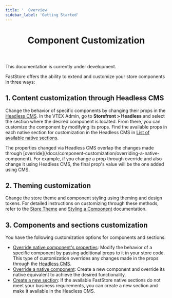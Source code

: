 ```yaml
---
title: '  Overview'
sidebar_label: 'Getting Started'
---
```



<header>

# Component Customization

</header>

<Callout type="warning" emoji="⚠️">
This documentation is currently under development.
</Callout>

FastStore offers the ability to extend and customize your store components in three ways:

## 1. Content customization through Headless CMS

Change the behavior of specific components by changing their props in the [Headless CMS](/tbd). 
In the VTEX Admin, go to **Storefront > Headless** and select the section where the desired component is located. 
From there, you can customize the component by modifying its props. Find the available props in each native section for customization in the Headless CMS in [List of available native sections](/docs/reference-guides/list-of-available-native-sections).

<Callout type="warning" emoji="⚠️">
The properties changed via Headless CMS overlap the changes made through [override](/docs/component-customization/overriding-a-native-component). For example, if you change a prop through override and also change it using Headless CMS, the final prop's value will be the one added using CMS.
</Callout>

## 2. Theming customization
Change the store theme and component styling using theming and design tokens. For detailed instructions on customizing through these methods, refer to the [Store Theme]() and [Styling a Component]() documentation.

## 3. Components and sections customization

You have the following customization options for components and sections:
- [Override native component's properties](/docs/component-customization/adding-extra-properties-to-a-native-component): Modify the behavior of a specific component by passing additional props to it in your store code. This type of customization overrides any changes made in the props through the [Headless CMS](/tbd).
- [Override a native component](/docs/component-customization/overriding-a-native-component): Create a new component and override its native equivalent to achieve the desired functionality.
- [Create a new section](/docs/component-customization/creating-a-new-section): If the available FastStore native sections do not meet your business requirements, you can create a new section and make it available in the Headless CMS.

